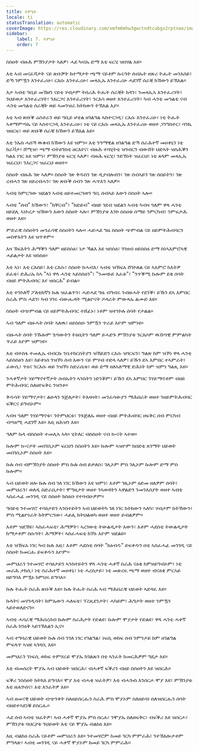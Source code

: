 ```yaml
---
title: ትምኒት
locale: ti
statusTranslation: automatic
coverImage: https://res.cloudinary.com/xmfm6mhw3gwctndtcubgx2rptnae/image/upload/v1740337243/small_cover_educacion_fundamental_a051170f1c.webp
sidebar:
    label: 7. ትምኒት
    order: 7
---
```

ስስዐት ብዙሕ ምኽንያታት ኣለዎ፣ ሓደ ካብኡ ድማ እቲ ፍርሂ ዝበሃል እዩ።

እቲ ኣብ መናፈሻታት ናይ ጽቡቓት ከተማታት ጫማ ናይቶም ኩሩዓት ሰብኡት ዘጽሪ ትሑት መንእሰይ፣ ድኻ ንምዃን እንተፈሪሁ፣ ርእሱ እንተፈሪሁ፣ መጻኢኡ እንተፈሪሁ ሓደገኛ ሰራቒ ክኸውን ይኽእል።

እታ ኣብቲ ዓቢይ መኽዘን ናይቲ ሃብታም ትሰሪሕ ትሑት ሰራቒት ክዳን፣ ንመጻኢኣ እንተፈሪሃት፣ ንህይወታ እንተፈሪሃት፣ ንእርጋና እንተፈሪሃት፣ ንርእሳ ወዘተ እንተፈሪሃት፣ ካብ ሓንቲ መዓልቲ ናብ ሓንቲ መዓልቲ ሰራቒት ወይ ኣመንዝራ ክትከውን ትኽእል እያ።

እቲ ኣብ ጽቡቕ ሬስቶራን ወይ ዓቢይ ሆቴል ዘገልግል ኣስተናጋዲ፣ ርእሱ እንተፈሪሁ፣ ነቲ ትሑት ኣቀማምጣኡ ናይ ኣስተናጋዲ እንተፈሪሁ፣ ነቲ ናይ ርእሱ መጻኢኡ እንተፈሪሁ ወዘተ ጋንግስተር፣ ባንኪ ዝዘርፍ፣ ወይ ጽቡቕ ሰራቒ ክኸውን ይኽእል እዩ።

እቲ ንኡስ ሓሰኻ ዉቁብ ክኸውን እዩ ዝምነ። እቲ ንዓማዊል ዘገልግል ድኻ ሰራሕተኛ መዐቀኒን ነቲ ክራቫታ፣ ሸሚዝ፣ ጫማ ብትዕግስቲ ዘርእየና፣ ብዙሕ ተባሂትቲ ዝገብርን ብውሸት ህድኣት ዝስሕቕን ካልእ ነገር እዩ ዝምነ፣ ምኽንያቱ ፍርሂ ኣለዎ፣ ብዙሕ ፍርሂ፣ ንድኽነት ዝፈርህ፣ ነቲ ጸላም መጻኢኡ ዝፈርህ፣ ንእርጋና ዝፈርህ ወዘተ።

ስስዐት ብዙሕ ገጽ ኣለዎ። ስስዐት ገጽ ቅዱስን ገጽ ዲያብሎስን፣ ገጽ ሰብኣይን ገጽ ሰበይትን፣ ገጽ ረብሓን ገጽ ዘይረብሓን፣ ገጽ ጽቡቕ ሰብን ገጽ ሓጥእን ኣለዎ።

ኣብቲ ክምርዓው ዝደልን ኣብቲ ዘይተመርዓወን ዓቢ ሰብኣይ እውን ስስዐት ኣሎ።

ኣብቲ "ሰብ" ክኸውን፣ "ክቐርብ"፣ "ክድይብ" ብዘይ ገደብ ዝደልን ኣብቲ ካብዛ ዓለም ዋላ ሓንቲ ዘይደሊ ኣነኮረታ ዝኸውን እውን ስስዐት ኣሎ፣ ምኽንያቱ እንኮ ስስዐቱ ሰማይ ንምርካብ፣ ንምፍታሕ ወዘተ እዩ።

ምድራዊ ስስዐትን መንፈሳዊ ስስዐትን ኣሎ። ሓድሓደ ግዜ ስስዐት ጭምብል ናይ ዘይምትሕብባርን መስዋእትን እዩ ዝጥቀም።

እዛ ኽፍእትን ሕማቕን ዓለም ዘይስስዕ፣ ነታ ኻልእ እዩ ዝስስዕ፣ ገንዘብ ዘይስስዕ ድማ ስነኣእምሮኣዊ ሓይልታት እዩ ዝስስዕ።

እቲ ኣነ፣ እቲ ርእሰይ፣ እቲ ርእሱ፣ ስስዐት ክሓብእ፣ ኣብቲ ዝኸፍአ ሸንኮለል ናይ ኣእምሮ ከእትዎ ይፈቱ፣ ድሕሪኡ ከኣ "ኣነ ዋላ ሓንቲ ኣይስስዕን"፣ "ንመዛኑይ እፈቱ"፣ "ንጥቕሚ ኩሎም ደቂ ሰባት ብዘይ ምትሕብባር እየ ዝሰርሕ" ይብል።

እቲ ተንኮለኛ ፖለቲከኛን ኩሉ ዝፈልጥን፣ ሓድሓደ ግዜ ብግብሩ ንብዙሓት የደንቕ፣ ይኹን ደኣ እምበር ስራሕ ምስ ሓደገ፣ ካብ ሃገሩ ብውሑዳት ሚልዮናት ዶላራት ምውጻኡ ልሙድ እዩ።

ስስዐት ብጭምብል ናይ ዘይምትሕብባር ተሸፊኑ፣ ነቶም ዝተንኮሉ ሰባት የታልል።

ኣብ ዓለም ብዙሓት ሰባት ኣለዉ፣ ዘይስስዑ ንምዃን ጥራይ እዮም ዝምነዩ።

ብዙሓት ሰባት ንኹሎም ጌጣውትን ትዕቢትን ዓለም ይሓድጉ ምኽንያቱ ንርእሶም ዉሽጣዊ ምምልካት ጥራይ እዮም ዝምነዩ።

እቲ ብተስፋ ተመሊኡ ብብርኩ ንቤተክርስትያን ዝኸይድን ርእሱ ዝገርፍን፣ ግልጽ ከም ዝኾነ ዋላ ሓንቲ ኣይስስዕን እዩ፣ ከይቀነሰ ንዝኾነ ሰብ እውን ናይ ምሃብ ተድላ ኣለዎ፣ ይኹን ደኣ እምበር ተኣምራት፣ ፈውሲ፣ ጥዕና ንርእሱ ወይ ንዝኾነ ስድራቤቱ፣ ወይ ድማ ዘለኣለማዊ ድሕነት ከም ዝምነ ግልጺ እዩ።

ንሓቀኛታት ሃይማኖተኛታት ሰብኡትን ኣንስትን ነድንቖም፣ ይኹን ደኣ እምበር ንሃይማኖቶም ብዘይ ምትሕብባር ስለዘየፍቅሩ ንዝንቶ።

ቅዱሳት ሃይማኖታት፣ ልዑላን ጉጅለታት፣ ትእዛዛት፣ መንፈሳውያን ማሕበራት ወዘተ ንዘይምትሕብባር ፍቕርና ይግብኦም።

ኣብዛ ዓለም ንሃይማኖቱ፣ ንትምህርቱ፣ ንጉጅለኡ ወዘተ ብዘይ ምትሕብባር ዘፍቅር ሰብ ምርካብ ብጣዕሚ ሓደገኛ እዩ። እዚ ዘሕዝን እዩ።

ዓለም ኩላ ብስስዐት ተመሊኣ ኣላ። ሂትለር ብስስዐት ናብ ኲናት ኣተወ።

ኩሎም ኲናታት መበገሲኦም ፍርህን ስስዐትን እዩ። ኩሎም ኣዝዮም ከበድቲ ጸገማት ህይወት መበገሲኦም ስስዐት እዩ።

ኩሉ ሰብ ብምኽንያት ስስዐት ምስ ኩሉ ሰብ ይቃለስ፣ ገሊኦም ምስ ገሊኦም ኩሎም ድማ ምስ ኩሎም።

ኣብ ህይወት ዘሎ ኩሉ ሰብ ገለ ነገር ክኸውን እዩ ዝምነ፣ እቶም ገሊኦም ዕድመ ዘለዎም ሰባት፣ መምህራን፣ ወለዲ ስድራቤታት፣ ሞግዚታት ወዘተ ንኣወዳትን ኣዋልድን ንመንእሰያት ወዘተ ኣብቲ ኣስፈሓፊ መንገዲ ናይ ስስዐት ክስዕቡ የተባብዑዎም።

ዓበይቲ ንተመሃሮ ተባዕታይን ኣንስተይትን ኣብ ህይወትካ ገለ ነገር ክትከውን ኣለካ፣ ሃብታም ክትኸውን፣ ምስ ሚልዮነራት ክትምርዓው፣ ሓይሊ ክትህልወካ ወዘተ ወዘተ ይብልዎም።

እቶም ዝደኸዩ፣ ኣስፈሓፍቲ፣ ሕማቓት፣ ኣረገውቲ ትውልዲታት እውን፣ እቶም ሓደስቲ ትውልዲታት ከማታቶም ስሱዓት፣ ሕማቓት፣ ኣስፈሓፍቲ ክኾኑ እዮም ዝደልዩ።

እቲ ዝኸፍአ ነገር ካብ ኩሉ እዚ፣ እቶም ሓደስቲ ሰባት "ከዕብዱ" ይፍቀዱን በቲ ኣስፈሓፊ መንገዲ ናይ ስስዐት ክመርሑ ይፍቀዱን እዮም።

መምህራን ንተመሃሮ ተባዕታይን ኣንስተይትን ዋላ ሓንቲ ሓቀኛ ስራሕ ናዕቂ ከምዘይግብኦም፣ ነቲ መራሕ ታክሲ፣ ነቲ ሰራሕተኛ መዐቀኒ፣ ነቲ ሓረስታይ፣ ነቲ መጽረዪ ጫማ ወዘተ ብናዕቂ ምርኣይ ዘይግባእ ምዃኑ ክምህሩ ይግባእ።

ኩሉ ትሑት ስራሕ ጽቡቕ እዩ። ኩሉ ትሑት ስራሕ ኣብ ማሕበራዊ ህይወት ኣድላዪ እዩ።

ኩላትና መሃንዲሳት፣ ከምኡውን ሓለፍቲ፣ ፕረዚደንታት፣ ሓካይም፣ ሕግታት ወዘተ ንምዃን ኣይተወለድናን።

ኣብቲ ሓባራዊ ማሕበረሰብ ኩሎም ስራሕታት የድልዩ፣ ኩሎም ሞያታት የድልዩ፣ ዋላ ሓንቲ ሓቀኛ ስራሕ ክንዕቅ ኣይንኽእልን ኢና።

ኣብ ተግባራዊ ህይወት ኩሉ ሰብ ንገለ ነገር የገልግል፣ ነፍሲ ወከፍ ሰብ ንምንታይ ከም ዘገልግል ምፍላጥ ኣዝዩ ኣገዳሲ እዩ።

መምህራን ንነፍሲ ወከፍ ተምሃራይ ሞያኡ ክገልጹን በቲ ኣንፈት ክመርሕዎም ግዴታ እዩ።

እቲ ብመሰረት ሞያኡ ኣብ ህይወት ዝሰርሕ፣ ብሓቀኛ ፍቕሪን ብዘይ ስስዐትን እዩ ዝሰርሕ።

ፍቕሪ ንስስዐት ክትክእ ይግባእ። ሞያ እቲ ብሓቂ ዝፈትዎ፣ እቲ ብሓጐስ እንሰርሖ ሞያ እዩ፣ ምኽንያቱ እቲ ዘሐጕሰና፣ እቲ እንፈትዎ እዩ።

ኣብ ዘመናዊ ህይወት ብጭንቀት ስለዘይሰርሑን ስራሕ ምስ ሞያኦም ስለዘይሳነ ስለዝሰርሑን ሰባት ብዘይተኣደነቑ ይስርሑ።

ሓደ ሰብ ኣብቲ ዝፈትዎ፣ ኣብ ሓቀኛ ሞያኡ ምስ ሰርሐ፣ ንሞያኡ ስለዘፍቅር፣ ብፍቕሪ እዩ ዝሰርሖ፣ ምኽንያቱ ባህርያቱ ንህይወት እቲ ናይ ሞያኡ ብልክዕ እዩ።

እዚ ብልክዕ ስራሕ ናይቶም መምህራን እዩ። ንተመሃሮም ከመይ ገርካ ምምራሕ፣ ንተኽእሎታቶም ምግላጽ፣ ኣብቲ መንገዲ ናይ ሓቀኛ ሞያኦም ከመይ ገርካ ምምራሕ።

